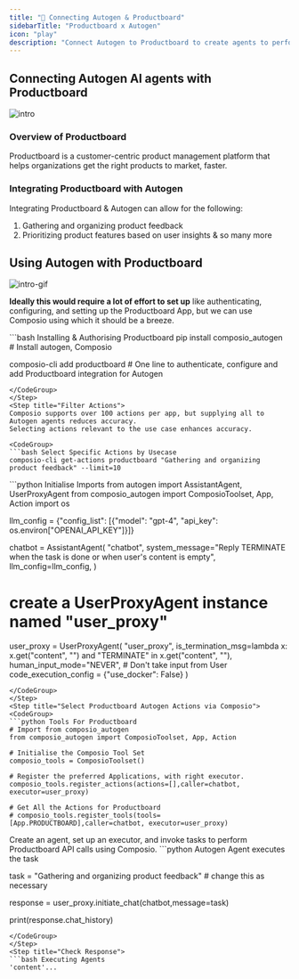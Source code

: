 ```yaml
---
title: "🚀 Connecting Autogen & Productboard"
sidebarTitle: "Productboard x Autogen"
icon: "play"
description: "Connect Autogen to Productboard to create agents to perform tasks using natural language"
---
```


## Connecting Autogen AI agents with Productboard
![intro](/media/intro.jpg)

### Overview of Productboard

Productboard is a customer-centric product management platform that helps organizations get the right products to market, faster.

### Integrating Productboard with Autogen

Integrating Productboard & Autogen can allow for the following:

1. Gathering and organizing product feedback
2. Prioritizing product features based on user insights
& so many more

## Using Autogen with Productboard
![intro-gif](/media/intro.gif)
<Steps>
<Step title="Setting Up the Environment">

**Ideally this would require a lot of effort to set up** like authenticating, configuring, and setting up the Productboard App, but we can use Composio using which it should be a breeze.

<CodeGroup>
```bash Installing & Authorising Productboard
pip install composio_autogen # Install autogen, Composio 

composio-cli add productboard # One line to authenticate, configure and add Productboard integration for Autogen
```
</CodeGroup>
</Step>
<Step title="Filter Actions">
Composio supports over 100 actions per app, but supplying all to Autogen agents reduces accuracy.
Selecting actions relevant to the use case enhances accuracy.

<CodeGroup>
```bash Select Specific Actions by Usecase
composio-cli get-actions productboard "Gathering and organizing product feedback" --limit=10
```
</CodeGroup>

</Step>
<Step title="Import Base Packages">

<CodeGroup>
```python Initialise Imports
from autogen import AssistantAgent, UserProxyAgent
from composio_autogen import ComposioToolset, App, Action
import os

llm_config = {"config_list": [{"model": "gpt-4", "api_key": os.environ["OPENAI_API_KEY"]}]}

chatbot = AssistantAgent(
    "chatbot",
    system_message="Reply TERMINATE when the task is done or when user's content is empty",
    llm_config=llm_config,
)

# create a UserProxyAgent instance named "user_proxy"
user_proxy = UserProxyAgent(
    "user_proxy",
    is_termination_msg=lambda x: x.get("content", "") and "TERMINATE" in x.get("content", ""),
    human_input_mode="NEVER", # Don't take input from User
    code_execution_config = {"use_docker": False}
)
```
</CodeGroup>
</Step>
<Step title="Select Productboard Autogen Actions via Composio">
<CodeGroup>
```python Tools For Productboard
# Import from composio_autogen
from composio_autogen import ComposioToolset, App, Action

# Initialise the Composio Tool Set
composio_tools = ComposioToolset()

# Register the preferred Applications, with right executor. 
composio_tools.register_actions(actions=[],caller=chatbot, executor=user_proxy)

# Get All the Actions for Productboard
# composio_tools.register_tools(tools=[App.PRODUCTBOARD],caller=chatbot, executor=user_proxy) 
```
</CodeGroup>
</Step>
<Step title="Execute the Agent">
Create an agent, set up an executor, and invoke tasks to perform Productboard API calls using Composio. 
<CodeGroup>
```python Autogen Agent executes the task

task = "Gathering and organizing product feedback" # change this as necessary

response = user_proxy.initiate_chat(chatbot,message=task)

print(response.chat_history)
```
</CodeGroup>
</Step>
<Step title="Check Response">
```bash Executing Agents
'content'...
```
</Step>
</Steps>

